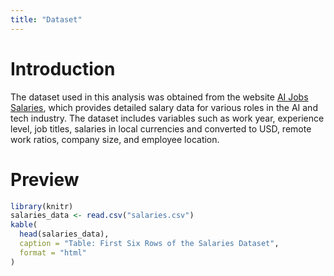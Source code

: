 ```yaml
---
title: "Dataset"
---
```

# Introduction
The dataset used in this analysis was obtained from the website [AI Jobs Salaries](https://aijobs.net/salaries/download/), which provides detailed salary data for various roles in the AI and tech industry. The dataset includes variables such as work year, experience level, job titles, salaries in local currencies and converted to USD, remote work ratios, company size, and employee location.

# Preview
```r
library(knitr)
salaries_data <- read.csv("salaries.csv")
kable(
  head(salaries_data), 
  caption = "Table: First Six Rows of the Salaries Dataset",
  format = "html"
)
```